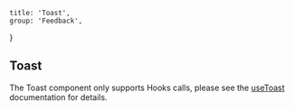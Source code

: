 
	title: 'Toast',
	group: 'Feedback',
}

## Toast

The Toast component only supports Hooks calls, please see the [useToast](/en-us/hooks/use-toast 'Toast Hooks') documentation for details.

<Attributes edit="/pages/en-us/components/toast.mdx" />

